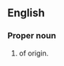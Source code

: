 ==English==

===Proper noun===
{{en-proper noun}}

# {{given name|female|from=India}} of {{etyl|ta}} origin.
{{count page|[[Wiktionary:Page count]]}}